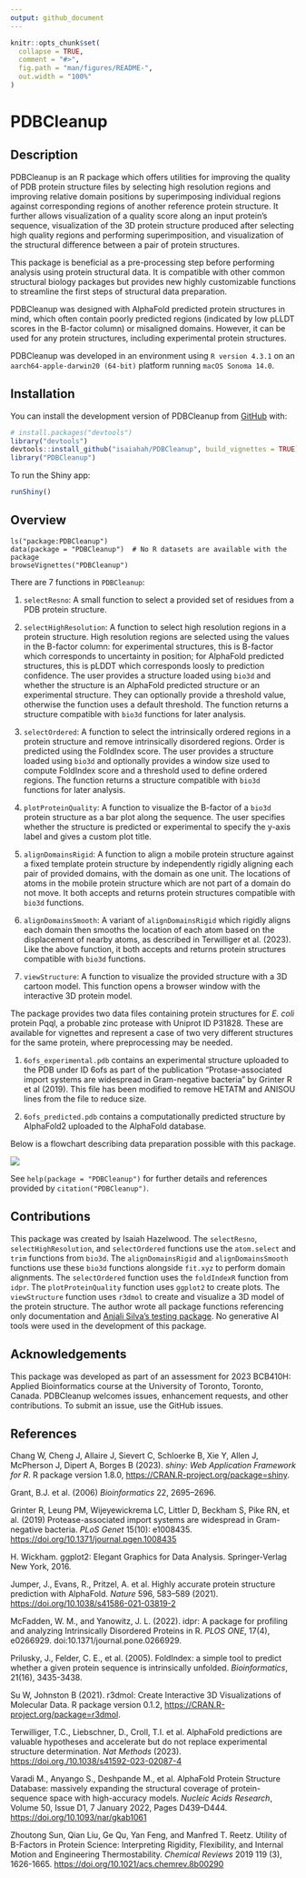 ```yaml
---
output: github_document
---
```


```r
knitr::opts_chunk$set(
  collapse = TRUE,
  comment = "#>",
  fig.path = "man/figures/README-",
  out.width = "100%"
)
```

# PDBCleanup

## Description

PDBCleanup is an R package which offers utilities for improving the quality of PDB protein structure files by selecting high resolution regions and improving relative domain positions by superimposing individual regions against corresponding regions of another reference protein structure. It further allows visualization of a quality score along an input protein's sequence, visualization of the 3D protein structure produced after selecting high quality regions and performing superimposition, and visualization of the structural difference between a pair of protein structures.

This package is beneficial as a pre-processing step before performing analysis using protein structural data. It is compatible with other common structural biology packages but provides new highly customizable functions to streamline the first steps of structural data preparation.

PDBCleanup was designed with AlphaFold predicted protein structures in mind, which often contain poorly predicted regions (indicated by low pLLDT scores in the B-factor column) or misaligned domains. However, it can be used for any protein structures, including experimental protein structures.

PDBCleanup was developed in an environment using `R version 4.3.1` on an `aarch64-apple-darwin20 (64-bit)` platform running `macOS Sonoma 14.0`.

## Installation

You can install the development version of PDBCleanup from [GitHub](https://github.com/) with:

``` r
# install.packages("devtools")
library("devtools")
devtools::install_github("isaiahah/PDBCleanup", build_vignettes = TRUE)
library("PDBCleanup")
```

To run the Shiny app:
``` r
runShiny()
```

## Overview

```         
ls("package:PDBCleanup")
data(package = "PDBCleanup")  # No R datasets are available with the package
browseVignettes("PDBCleanup")
```

There are 7 functions in `PDBCleanup`:

1. `selectResno`: A small function to select a provided set of residues from a PDB protein structure.

2. `selectHighResolution`: A function to select high resolution regions in a protein structure. High resolution regions are selected using the values in the B-factor column: for experimental structures, this is B-factor which corresponds to uncertainty in position; for AlphaFold predicted structures, this is pLDDT which corresponds loosly to prediction confidence. The user provides a structure loaded using `bio3d` and whether the structure is an AlphaFold predicted structure or an experimental structure. They can optionally provide a threshold value, otherwise the function uses a default threshold. The function returns a structure compatible with `bio3d` functions for later analysis.

3. `selectOrdered`: A function to select the intrinsically ordered regions in a protein structure and remove intrinsically disordered regions. Order is predicted using the FoldIndex score. The user provides a structure loaded using `bio3d` and optionally provides a window size used to compute FoldIndex score and a threshold used to define ordered regions. The function returns a structure compatible with `bio3d` functions for later analysis.

4.  `plotProteinQuality`: A function to visualize the B-factor of a `bio3d` protein structure as a bar plot along the sequence. The user specifies whether the structure is predicted or experimental to specify the y-axis label and gives a custom plot title.

5.  `alignDomainsRigid`: A function to align a mobile protein structure against a fixed template protein structure by independently rigidly aligning each pair of provided domains, with the domain as one unit. The locations of atoms in the mobile protein structure which are not part of a domain do not move. It both accepts and returns protein structures compatible with `bio3d` functions.

6. `alignDomainsSmooth`: A variant of `alignDomainsRigid` which rigidly aligns each domain then smooths the location of each atom based on the displacement of nearby atoms, as described in Terwilliger et al. (2023). Like the above function, it both accepts and returns protein structures compatible with `bio3d` functions.

7.  `viewStructure`: A function to visualize the provided structure with a 3D cartoon model. This function opens a browser window with the interactive 3D protein model.

The package provides two data files containing protein structures for _E. coli_ protein Pqql, a probable zinc protease with Uniprot ID P31828. These are available for vignettes and represent a case of two very different structures for the same protein, where preprocessing may be needed.

1. `6ofs_experimental.pdb` contains an experimental structure uploaded to the PDB under ID 6ofs as part of the publication "Protase-associated import systems are widespread in Gram-negative bacteria" by Grinter R et al (2019). This file has been modified to remove HETATM and ANISOU lines from the file to reduce size.

2. `6ofs_predicted.pdb` contains a computationally predicted structure by AlphaFold2 uploaded to the AlphaFold database.

Below is a flowchart describing data preparation possible with this package.

![](./inst/extdata/USAGES.png)

See `help(package = "PDBCleanup")` for further details and references provided by `citation("PDBCleanup")`.

## Contributions

This package was created by Isaiah Hazelwood. The `selectResno`, `selectHighResolution`, and `selectOrdered` functions use the `atom.select` and `trim` functions from `bio3d`. The `alignDomainsRigid` and `alignDomainsSmooth` functions use these `bio3d` functions alongside `fit.xyz` to perform domain alignments. The `selectOrdered` function uses the `foldIndexR` function from `idpr`. The `plotProteinQuality` function uses `ggplot2` to create plots. The `viewStructure` function uses `r3dmol` to create and visualize a 3D model of the protein structure. The author wrote all package functions referencing only documentation and [Anjali Silva's testing package](https://github.com/anjalisilva/TestingPackage/tree/master). No generative AI tools were used in the development of this package.


## Acknowledgements

This package was developed as part of an assessment for 2023 BCB410H: Applied Bioinformatics course at the University of Toronto, Toronto, Canada. PDBCleanup welcomes issues, enhancement requests, and other contributions. To submit an issue, use the GitHub issues.

## References

Chang W, Cheng J, Allaire J, Sievert C, Schloerke B, Xie Y, Allen J, McPherson J, Dipert A, Borges B (2023). _shiny: Web Application Framework for R_. R package version 1.8.0, <https://CRAN.R-project.org/package=shiny>.

Grant, B.J. et al. (2006) _Bioinformatics_ 22, 2695--2696.

Grinter R, Leung PM, Wijeyewickrema LC, Littler D, Beckham S, Pike RN, et al. (2019) Protease-associated import systems are widespread in Gram-negative bacteria. _PLoS Genet_ 15(10): e1008435. <https://doi.org/10.1371/journal.pgen.1008435>

H. Wickham. ggplot2: Elegant Graphics for Data Analysis. Springer-Verlag New York, 2016.

Jumper, J., Evans, R., Pritzel, A. et al. Highly accurate protein structure prediction with AlphaFold. _Nature_ 596, 583--589 (2021). <https://doi.org/10.1038/s41586-021-03819-2>

McFadden, W. M., and Yanowitz, J. L. (2022). idpr: A package for profiling and analyzing Intrinsically Disordered Proteins in R. _PLOS ONE_, 17(4), e0266929. doi:10.1371/journal.pone.0266929.

Prilusky, J., Felder, C. E., et al. (2005). FoldIndex: a simple tool to predict whether a given protein sequence is intrinsically unfolded. _Bioinformatics_, 21(16), 3435-3438.

Su W, Johnston B (2021). r3dmol: Create Interactive 3D Visualizations of Molecular Data. R package version 0.1.2, <https://CRAN.R-project.org/package=r3dmol>.

Terwilliger, T.C., Liebschner, D., Croll, T.I. et al. AlphaFold predictions are valuable hypotheses and accelerate but do not replace experimental structure determination. _Nat Methods_ (2023). <https://doi.org./10.1038/s41592-023-02087-4>

Varadi M., Anyango S., Deshpande M., et al. AlphaFold Protein Structure Database: massively expanding the structural coverage of protein-sequence space with high-accuracy models. _Nucleic Acids Research_, Volume 50, Issue D1, 7 January 2022, Pages D439–D444. <https://doi.org/10.1093/nar/gkab1061>

Zhoutong Sun, Qian Liu, Ge Qu, Yan Feng, and Manfred T. Reetz. Utility of B-Factors in Protein Science: Interpreting Rigidity, Flexibility, and Internal Motion and Engineering Thermostability. _Chemical Reviews_ 2019 119 (3), 1626-1665. <https://doi.org/10.1021/acs.chemrev.8b00290>
